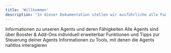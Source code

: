 ```yaml
---
title: 'Willkommen'
description: 'In dieser Dokumentation stellen wir ausführliche alle Funktionen zu unseren pzlr Agents vor. Bei Fragen weden Sie sich gerne jederzeit an support@pzlr.ai.'
---
```


<CardGroup cols={2}>
  <Card title="Agents" icon="compass" href="/rag-agent/indexierung">
    Informationen zu unseren Agents und deren Fähigkeiten 
  </Card>
  <Card title="Upgrades" icon="star" href="/upgrades/booster">
    Alle Agents sind über Booster & Add-Ons individuell erweiterbar 
  </Card>
  <Card title="Dashboard" icon="window-maximize" href="/dashboard/urls">
    Funktionen und Tipps zur Steuerung deiner Agents
  </Card>
  <Card title="Integrationen" icon="gem" href="/integrationen/gmail">
    Informationen zu Tools, mit denen die Agents nahtlos interagieren
  </Card>
  
</CardGroup>
